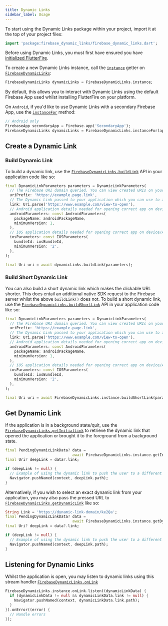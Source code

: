 ```yaml
---
title: Dynamic Links
sidebar_label: Usage
---
```


To start using the Dynamic Links package within your project, import it at the top of your project files:

```dart
import 'package:firebase_dynamic_links/firebase_dynamic_links.dart';
```

Before using Dynamic Links, you must first have ensured you have [initialized FlutterFire](../overview.mdx#initializing-flutterfire).

To create a new Dynamic Links instance, call the [`instance`](!firebase_dynamic_links.FirebaseDynamicLinks.instance) getter on [`FirebaseDynamicLinks`](!firebase_dynamic_links.FirebaseDynamicLinks):

```dart
FirebaseDynamicLinks dynamicLinks = FirebaseDynamicLinks.instance;
```

By default, this allows you to interact with Dynamic Links using the default Firebase App used whilst installing FlutterFire on your
platform.


On `Android`, if you'd like to use Dynamic Links with a secondary Firebase App, use the [`instanceFor`](!firebase_dynamic_links.FirebaseDynamicLinks.instanceFor) method:

```dart
// Android only
FirebaseApp secondaryApp = Firebase.app('SecondaryApp');
FirebaseDynamicLinks dynamicLinks = FirebaseDynamicLinks.instanceFor(app: secondaryApp);
```

## Create a Dynamic Link

### Build Dynamic Link

To build a dynamic link, use the [`FirebaseDynamicLinks.buildLink`](!firebase_dynamic_links.buildLink) API in your application code like so:

```dart highlight={18}
final DynamicLinkParameters parameters = DynamicLinkParameters(
  // The Firebase URI domain queried. You can view created URIs on your Firebase console
  uriPrefix: 'https://example.page.link',
  // The Dynamic Link passed to your application which you can use to affect change
  link: Uri.parse('https://www.example.com/view-to-open'),
  // Android application details needed for opening correct app on device/Play Store
  androidParameters: const AndroidParameters(
    packageName: androidPackageName,
    minimumVersion: 1,
  ),
  // iOS application details needed for opening correct app on device/App Store
  iosParameters: const IOSParameters(
    bundleId: iosBundleId,
    minimumVersion: '2',
  ),
);

final Uri uri = await dynamicLinks.buildLink(parameters);
```

### Build Short Dynamic Link

You can also build a short dynamic link which makes the clickable URL shorter. This does entail an additional native SDK
request to the Firebase server whilst the above `buildLink()` does not.  To build a short dynamic link, use the
[`FirebaseDynamicLinks.buildShortLink`](!firebase_dynamic_links.buildShortLink) API in your application code like so:

```dart highlight={18}
final DynamicLinkParameters parameters = DynamicLinkParameters(
  // The Firebase URI domain queried. You can view created URIs on your Firebase console
  uriPrefix: 'https://example.page.link',
  // The Dynamic Link passed to your application which you can use to affect change
  link: Uri.parse('https://www.example.com/view-to-open'),
  // Android application details needed for opening correct app on device/Play Store
  androidParameters: const AndroidParameters(
    packageName: androidPackageName,
    minimumVersion: 1,
  ),
  // iOS application details needed for opening correct app on device/App Store
  iosParameters: const IOSParameters(
    bundleId: iosBundleId,
    minimumVersion: '2',
  ),
);

final Uri uri = await FirebaseDynamicLinks.instance.buildShortLink(parameters);
```

## Get Dynamic Link

If the application is in a background state/quit, use the [`FirebaseDynamicLinks.getInitialLink`](!firebase_dynamic_links.getInitialLink)
to retrieve the dynamic link that opened the application or brought it to the foreground from a background state.

```dart highlight={2}
final PendingDynamicLinkData? data =
                              await FirebaseDynamicLinks.instance.getInitialLink();
final Uri? deepLink = data?.link;

if (deepLink != null) {
  // Example of using the dynamic link to push the user to a different view
  Navigator.pushNamed(context, deepLink.path);
}
```

Alternatively, if you wish to select an exact dynamic link from your application, you may also pass the pressed URL to [`FirebaseDynamicLinks.getDynamicLink`](!firebase_dynamic_links.getDynamicLink)
like so:

```dart highlight={3}
String Link = 'https://dynamic-link-domain/ke2Qa';
final PendingDynamicLinkData? data =
                              await FirebaseDynamicLinks.instance.getDynamicLink(Uri.parse(Link));
final Uri? deepLink = data?.link;

if (deepLink != null) {
  // Example of using the dynamic link to push the user to a different view
  Navigator.pushNamed(context, deepLink.path);
}
```


## Listening for Dynamic Links

Whilst the application is open, you may listen to dynamic links using this stream handler [`FirebaseDynamicLinks.onLink`](!firebase_dynamic_links.onLink)

```dart highlight={1}
FirebaseDynamicLinks.instance.onLink.listen((dynamicLinkData) {
  if (dynamicLinkData != null && dynamicLinkData.link != null) {
    Navigator.pushNamed(context, dynamicLinkData.link.path);
  }
}).onError((error) {
  // Handle errors
});
```





